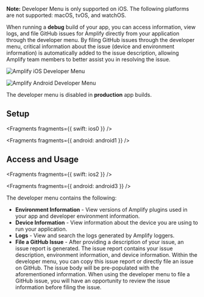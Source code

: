 <FilterContent platform="swift">

<Callout warning>

**Note:** Developer Menu is only supported on iOS. The following platforms are not supported: macOS, tvOS, and watchOS.

</Callout>

</FilterContent>

When running a **debug** build of your app, you can access information, view logs, and file GitHub issues for Amplify directly from your application through the developer menu. By filing GitHub issues through the developer menu, critical information about the issue (device and environment information) is automatically added to the issue description, allowing Amplify team members to better assist you in resolving the issue.

<FilterContent platform="swift">

![Amplify iOS Developer Menu](/images/debugging/iosDevMenu.png)

</FilterContent>

<FilterContent platform="android">

![Amplify Android Developer Menu](/images/debugging/androidDevMenu.png)

</FilterContent>

<Callout warning>

The developer menu is disabled in **production** app builds.

</Callout>

## Setup


<Fragments fragments={{ swift: ios0 }} />


<Fragments fragments={{ android: android1 }} />

## Access and Usage


<Fragments fragments={{ swift: ios2 }} />


<Fragments fragments={{ android: android3 }} />

The developer menu contains the following:

- **Environment Information** - View versions of Amplify plugins used in your app and developer environment information.
- **Device Information** - View information about the device you are using to run your application.
- **Logs** - View and search the logs generated by Amplify loggers.
- **File a GitHub Issue** - After providing a description of your issue, an issue report is generated. The issue report contains your issue description, environment information, and device information. Within the developer menu, you can copy this issue report or directly file an issue on GitHub. The issue body will be pre-populated with the aforementioned information. When using the developer menu to file a GitHub issue, you will have an opportunity to review the issue information before filing the issue.
